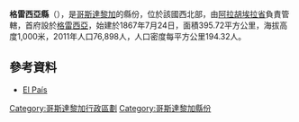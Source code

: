 {{Coord|10|4|20|N|84|18|40|W|display=title}}

'''格雷西亞縣'''（{{lang-es|Cantón de Grecia}}），是[[哥斯達黎加|哥斯達黎加]]的縣份，位於該國西北部，由[[阿拉胡埃拉省|阿拉胡埃拉省]]負責管轄，首府設於[[格雷西亞區|格雷西亞]]，始建於1867年7月24日，面積395.72平方公里，海拔高度1,000米，2011年人口76,898人，人口密度每平方公里194.32人。

==參考資料==
*[https://web.archive.org/web/20101209084054/http://elpais.cr/articulos.php?id=37619 El País]

{{哥斯達黎加省份}}
[[Category:哥斯達黎加行政區劃|Category:哥斯達黎加行政區劃]]
[[Category:哥斯達黎加縣份|Category:哥斯達黎加縣份]]